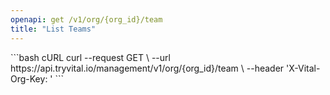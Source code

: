 ```yaml
---
openapi: get /v1/org/{org_id}/team
title: "List Teams"
---
```



<OrgManagementAPI />


<RequestExample>
```bash cURL
curl --request GET \
  --url https://api.tryvital.io/management/v1/org/{org_id}/team \
  --header 'X-Vital-Org-Key: <api-key>'
```
</RequestExample>
